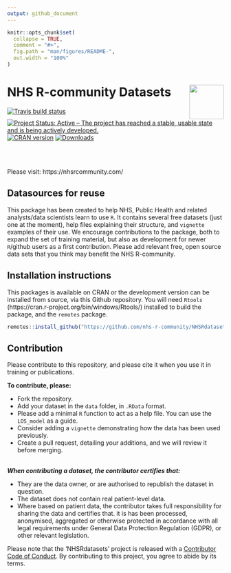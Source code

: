 ```yaml
---
output: github_document
---
```


```r
knitr::opts_chunk$set(
  collapse = TRUE,
  comment = "#>",
  fig.path = "man/figures/README-",
  out.width = "100%"
)
```

# NHS R-community Datasets <a href='https://nhsrcommunity.com/'><img src='man/figures/logo.png' align="right" height="80" /></a>


<!-- badges: start -->
  [![Travis build status](https://api.travis-ci.org/nhs-r-community/NHSRdatasets.svg?branch=master)](https://travis-ci.org/nhs-r-community/NHSRdatasets)
[![Project Status: Active – The project has reached a stable, usable state and is being actively developed.](https://www.repostatus.org/badges/latest/active.svg)](https://www.repostatus.org/#active)
[![CRAN version](http://www.r-pkg.org/badges/version/NHSRdatasets)](http://cran.r-project.org/package=NHSRdatasets)
[![Downloads](https://cranlogs.r-pkg.org/badges/grand-total/NHSRdatasets)](https://cran.r-project.org/package=NHSRdatasets)
 <!-- badges: end -->
 
<br><br>
 
Please visit: https://nhsrcommunity.com/

## Datasources for reuse

This package has been created to help NHS, Public Health and related analysts/data scientists learn to use `R`. It contains several free datasets (just one at the moment), help files explaining their structure, and `vignette` examples of their use.  We encourage contributions to the package, both to expand the set of training material, but also as development for newer `R`/github users as a first contribution.  Please add relevant free, open source data sets that you think may benefit the NHS R-community.

## Installation instructions

This packages is available on CRAN or the development version can be installed from source, via this Github repository.  You will need `Rtools` (https://cran.r-project.org/bin/windows/Rtools/) installed to build the package, and the `remotes` package.

```r
remotes::install_github("https://github.com/nhs-r-community/NHSRdatasets")
```

## Contribution

Please contribute to this repository, and please cite it when you use it in training or publications.

__To contribute, please:__

* Fork the repository.
* Add your dataset in the `data` folder, in `.RData` format.
* Please add a minimal `R` function to act as a help file. You can use the `LOS_model` as a guide.
* Consider adding a `vignette` demonstrating how the data has been used previously.
* Create a pull request, detailing your additions, and we will review it before merging.

<br>
___When contributing a dataset, the contributor certifies that:___

* They are the data owner, or are authorised to republish the dataset in question.
* The dataset does not contain real patient-level data.
* Where based on patient data, the contributor takes full responsibility for sharing the data and certifies that. it is has been processed, anonymised, aggregated or otherwise protected in accordance with all legal requirements under General Data Protection Regulation (GDPR), or other relevant legislation.


Please note that the 'NHSRdatasets' project is released with a
[Contributor Code of Conduct](CODE_OF_CONDUCT.md).
By contributing to this project, you agree to abide by its terms.

